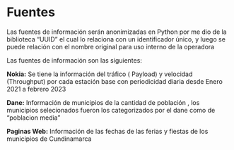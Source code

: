 # Fuentes


Las fuentes de información serán anonimizadas en Python por me dio de la biblioteca “UUID” el cual lo relaciona con un identificador único, y luego se puede relación con el nombre original para uso interno de la operadora 

Las fuentes de información son las siguientes:

**Nokia:**  Se tiene  la información del tráfico ( Payload) y  velocidad (Throughput) por cada estación base con periodicidad diaria desde Enero 2021 a febrero 2023

**Dane:** Información de municipios de la cantidad de población , los municipios selecionados fueron los categorizados por el dane como de "poblacion media"

**Paginas Web:** Información de las fechas de las ferias y fiestas de los municipios de Cundinamarca


